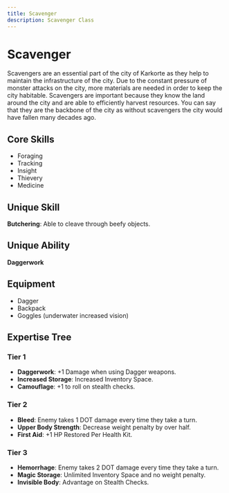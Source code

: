 ```yaml
---
title: Scavenger
description: Scavenger Class
---
```


# Scavenger

Scavengers are an essential part of the city of Karkorte as they help to maintain the infrastructure of the city. Due to the constant pressure of monster attacks on the city, more materials are needed in order to keep the city habitable. Scavengers are important because they know the land around the city and are able to efficiently harvest resources. You can say that they are the backbone of the city as without scavengers the city would have fallen many decades ago.

## Core Skills
- Foraging
- Tracking
- Insight
- Thievery
- Medicine

## Unique Skill
**Butchering**: Able to cleave through beefy objects.

## Unique Ability
**Daggerwork**

## Equipment
- Dagger
- Backpack
- Goggles (underwater increased vision)

## Expertise Tree

### Tier 1
- **Daggerwork**: +1 Damage when using Dagger weapons.
- **Increased Storage**: Increased Inventory Space.
- **Camouflage**: +1 to roll on stealth checks.

### Tier 2
- **Bleed**: Enemy takes 1 DOT damage every time they take a turn.
- **Upper Body Strength**: Decrease weight penalty by over half.
- **First Aid**: +1 HP Restored Per Health Kit.

### Tier 3
- **Hemorrhage**: Enemy takes 2 DOT damage every time they take a turn.
- **Magic Storage**: Unlimited Inventory Space and no weight penalty.
- **Invisible Body**: Advantage on Stealth Checks.

